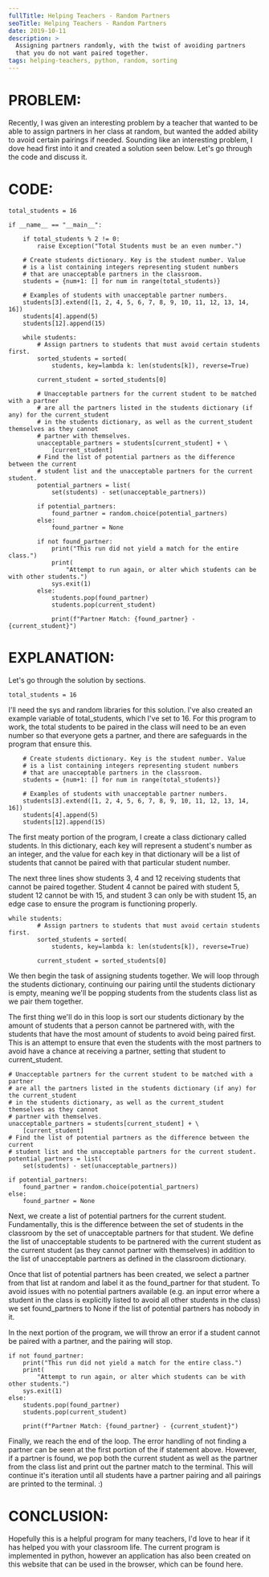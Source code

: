 ```yaml
---
fullTitle: Helping Teachers - Random Partners
seoTitle: Helping Teachers - Random Partners
date: 2019-10-11
description: >
  Assigning partners randomly, with the twist of avoiding partners
  that you do not want paired together.
tags: helping-teachers, python, random, sorting
---
```


# PROBLEM:

Recently, I was given an interesting problem by a teacher that wanted to be able to assign partners
in her class at random, but wanted the added ability to avoid certain pairings if needed. Sounding
like an interesting problem, I dove head first into it and created a solution seen below. Let's go
through the code and discuss it.

# CODE:


    total_students = 16

    if __name__ == "__main__":

        if total_students % 2 != 0:
            raise Exception("Total Students must be an even number.")

        # Create students dictionary. Key is the student number. Value
        # is a list containing integers representing student numbers
        # that are unacceptable partners in the classroom.
        students = {num+1: [] for num in range(total_students)}

        # Examples of students with unacceptable partner numbers.
        students[3].extend([1, 2, 4, 5, 6, 7, 8, 9, 10, 11, 12, 13, 14, 16])
        students[4].append(5)
        students[12].append(15)

        while students:
            # Assign partners to students that must avoid certain students first.
            sorted_students = sorted(
                students, key=lambda k: len(students[k]), reverse=True)

            current_student = sorted_students[0]

            # Unacceptable partners for the current student to be matched with a partner
            # are all the partners listed in the students dictionary (if any) for the current_student
            # in the students dictionary, as well as the current_student themselves as they cannot
            # partner with themselves.
            unacceptable_partners = students[current_student] + \
                [current_student]
            # Find the list of potential partners as the difference between the current
            # student list and the unacceptable partners for the current student.
            potential_partners = list(
                set(students) - set(unacceptable_partners))

            if potential_partners:
                found_partner = random.choice(potential_partners)
            else:
                found_partner = None

            if not found_partner:
                print("This run did not yield a match for the entire class.")
                print(
                    "Attempt to run again, or alter which students can be with other students.")
                sys.exit(1)
            else:
                students.pop(found_partner)
                students.pop(current_student)

                print(f"Partner Match: {found_partner} - {current_student}")

# EXPLANATION:

Let's go through the solution by sections.


    total_students = 16

I'll need the sys and random libraries for this solution. I've also created an example variable of total_students, which I've set
to 16. For this program to work, the total students to be paired in the class will need to be an even number
so that everyone gets a partner, and there are safeguards in the program that ensure this.

        # Create students dictionary. Key is the student number. Value
        # is a list containing integers representing student numbers
        # that are unacceptable partners in the classroom.
        students = {num+1: [] for num in range(total_students)}

        # Examples of students with unacceptable partner numbers.
        students[3].extend([1, 2, 4, 5, 6, 7, 8, 9, 10, 11, 12, 13, 14, 16])
        students[4].append(5)
        students[12].append(15)

The first meaty portion of the program, I create a class dictionary called students. In this dictionary, each key will represent a student's number
as an integer, and the value for each key in that dictionary will be a list of students that cannot be paired with that particular student number.

The next three lines show students 3, 4 and 12 receiving students that cannot be paired together. Student 4 cannot be paired with student 5,
student 12 cannot be with 15, and student 3 can only be with student 15, an edge case to ensure the program is functioning properly.

    while students:
            # Assign partners to students that must avoid certain students first.
            sorted_students = sorted(
                students, key=lambda k: len(students[k]), reverse=True)

            current_student = sorted_students[0]

We then begin the task of assigning students together. We will loop through the students dictionary, continuing our pairing until the students
dictionary is empty, meaning we'll be popping students from the students class list as we pair them together.

The first thing we'll do in this loop is sort our students dictionary by the amount of students that a person cannot be partnered with, with
the students that have the most amount of students to avoid being paired first. This is an attempt to ensure that even the students with the
most partners to avoid have a chance at receiving a partner, setting that student to current_student.

    # Unacceptable partners for the current student to be matched with a partner
    # are all the partners listed in the students dictionary (if any) for the current_student
    # in the students dictionary, as well as the current_student themselves as they cannot
    # partner with themselves.
    unacceptable_partners = students[current_student] + \
        [current_student]
    # Find the list of potential partners as the difference between the current
    # student list and the unacceptable partners for the current student.
    potential_partners = list(
        set(students) - set(unacceptable_partners))

    if potential_partners:
        found_partner = random.choice(potential_partners)
    else:
        found_partner = None

Next, we create a list of potential partners for the current student. Fundamentally, this is the difference between the set of students in the
classroom by the set of unacceptable partners for that student. We define the list of unacceptable students to be partnered with the current
student as the current student (as they cannot partner with themselves) in addition to the list of unacceptable partners as defined
in the classroom dictionary.

Once that list of potential partners has been created, we select a partner from that list at random and label it as the found_partner for that
student. To avoid issues with no potential partners available (e.g. an input error where a student in the class is explicitly listed to avoid
all other students in the class) we set found_partners to None if the list of potential partners has nobody in it.

In the next portion of the program, we will throw an error if a student cannot be paired with a partner, and the pairing will stop.

    if not found_partner:
        print("This run did not yield a match for the entire class.")
        print(
            "Attempt to run again, or alter which students can be with other students.")
        sys.exit(1)
    else:
        students.pop(found_partner)
        students.pop(current_student)

        print(f"Partner Match: {found_partner} - {current_student}")

Finally, we reach the end of the loop. The error handling of not finding a partner can be seen at the first portion of the if statement above.
However, if a partner is found, we pop both the current student as well as the partner from the class list and print out the partner match to the
terminal. This will continue it's iteration until all students have a partner pairing and all pairings are printed to the terminal. :)

# CONCLUSION:

Hopefully this is a helpful program for many teachers, I'd love to hear if it has helped you with your classroom life. The current
program is implemented in python, however an application has also been created on this website that can be used in the browser,
which can be found here.

